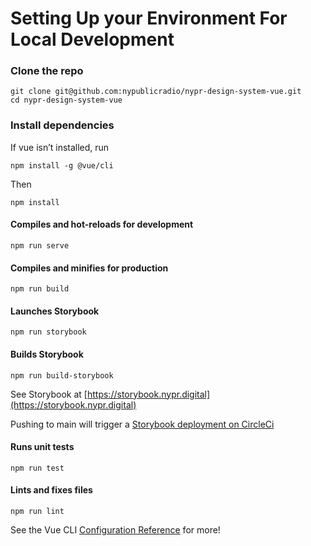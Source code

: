 
<Meta title="For Developers/Setup" />

# Setting Up your Environment For Local Development

### Clone the repo

```
git clone git@github.com:nypublicradio/nypr-design-system-vue.git
cd nypr-design-system-vue
```

### Install dependencies

If vue isn’t installed, run
```
npm install -g @vue/cli
```

Then
```
npm install
```

#### Compiles and hot-reloads for development
```
npm run serve
```

#### Compiles and minifies for production
```
npm run build
```

#### Launches Storybook
```
npm run storybook
```

#### Builds Storybook
```
npm run build-storybook
```
See Storybook at [https://storybook.nypr.digital](https://storybook.nypr.digital)

Pushing to main will trigger a [Storybook deployment on CircleCi](https://app.circleci.com/pipelines/github/nypublicradio/nypr-design-system-vue)

#### Runs unit tests
```
npm run test
```

#### Lints and fixes files
```
npm run lint
```

See the Vue CLI [Configuration Reference](https://cli.vuejs.org/config/) for more!
